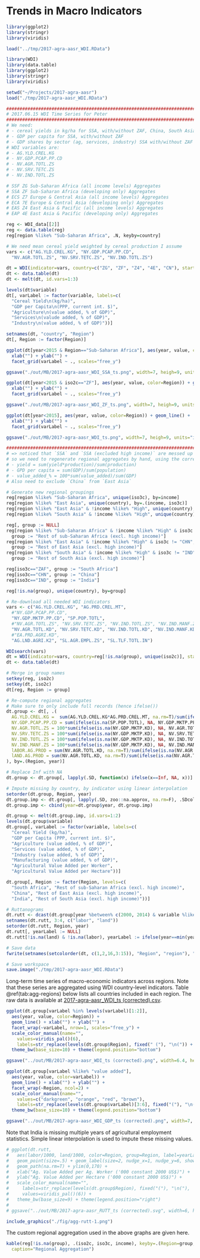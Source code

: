 # Trends in Macro Indicators

```r

library(ggplot2)
library(stringr)
library(viridis)

load("../tmp/2017-agra-aasr_WDI.RData")

```


```r

library(WDI)
library(data.table)
library(ggplot2)
library(stringr)
library(viridis)

setwd("~/Projects/2017-agra-aasr")
load("./tmp/2017-agra-aasr_WDI.RData")

#####################################################################################
# 2017.06.15 WDI Time Series for Peter
#####################################################################################
# We need:
# - cereal yields in kg/ha for SSA, with/without ZAF, China, South Asia (not China) for 2000-2015
# - GDP per capita for SSA, with/without ZAF
# - GDP shares by sector (ag, services, industry) SSA with/without ZAF
# WDI variables are:
# - AG.YLD.CREL.KG
# - NY.GDP.PCAP.PP.CD
# - NV.AGR.TOTL.ZS
# - NV.SRV.TETC.ZS
# - NV.IND.TOTL.ZS

# SSF ZG Sub-Saharan Africa (all income levels) Aggregates
# SSA ZF Sub-Saharan Africa (developing only) Aggregates
# ECS Z7 Europe & Central Asia (all income levels) Aggregates
# ECA 7E Europe & Central Asia (developing only) Aggregates
# EAS Z4 East Asia & Pacific (all income levels) Aggregates
# EAP 4E East Asia & Pacific (developing only) Aggregates

reg <- WDI_data[[2]]
reg <- data.table(reg)
reg[region %like% "Sub-Saharan Africa", .N, keyby=country]

# We need mean cereal yield weighted by cereal production I assume
vars <- c("AG.YLD.CREL.KG", "NY.GDP.PCAP.PP.CD",
  "NV.AGR.TOTL.ZS", "NV.SRV.TETC.ZS", "NV.IND.TOTL.ZS")

dt = WDI(indicator=vars, country=c("ZG", "ZF", "Z4", "4E", "CN"), start=1990, end=2015)
dt <- data.table(dt)
dt <- melt(dt, id.vars=1:3)

levels(dt$variable)
dt[, varLabel := factor(variable, labels=c(
  "Cereal Yield\n(kg/ha)",
  "GDP per Capita\n(PPP, current int. $)",
  "Agriculture\n(value added, % of GDP)",
  "Services\n(valude added, % of GDP)",
  "Industry\n(value added, % of GDP)"))]

setnames(dt, "country", "Region")
dt[, Region := factor(Region)]

ggplot(dt[year<2015 & Region=="Sub-Saharan Africa"], aes(year, value, color=Region)) + geom_line() +
  xlab("") + ylab("") +
  facet_grid(varLabel ~ ., scales="free_y")

ggsave("./out/MB/2017-agra-aasr_WDI_SSA_ts.png", width=7, heigh=9, units="in")

ggplot(dt[year<2015 & iso2c=="ZF"], aes(year, value, color=Region)) + geom_line() +
  xlab("") + ylab("") +
  facet_grid(varLabel ~ ., scales="free_y")

ggsave("./out/MB/2017-agra-aasr_WDI_ZF_ts.png", width=7, heigh=9, units="in")

ggplot(dt[year<2015], aes(year, value, color=Region)) + geom_line() +
  xlab("") + ylab("") +
  facet_grid(varLabel ~ ., scales="free_y")

ggsave("./out/MB/2017-agra-aasr_WDI_ts.png", width=7, heigh=9, units="in")

#####################################################################################
# => noticed that `SSA` and `SSA (excluded high income)` are messed up groupings
# so we need to regenerate regional aggregates by hand, using the correct formulas:
# - yield = sum(yield*production)/sum(production)
# - GPD per capita = sum(GDP)/sum(population)
# - value_added_% = 100*sum(value_added)/sum(GDP)
# Also need to exclude `China` from `East Asia`

# Generate new regional groupings
reg[region %like% "Sub-Saharan Africa", unique(iso3c), by=income]
reg[region %like% "East Asia", unique(country), by=.(income, iso3c)]
reg[region %like% "East Asia" & !income %like% "High", unique(country), by=income]
reg[region %like% "South Asia" & !income %like% "High", unique(country), by=.(income, iso3c)]

reg[, group := NULL]
reg[region %like% "Sub-Saharan Africa" & !income %like% "High" & iso3c != "ZAF",
  group := "Rest of sub-Saharan Africa (excl. high income)"]
reg[region %like% "East Asia" & !income %like% "High" & iso3c != "CHN",
  group := "Rest of East Asia (excl. high income)"]
reg[region %like% "South Asia" & !income %like% "High" & iso3c != "IND",
  group := "Rest of South Asia (excl. high income)"]

reg[iso3c=="ZAF", group := "South Africa"]
reg[iso3c=="CHN", group := "China"]
reg[iso3c=="IND", group := "India"]

reg[!is.na(group), unique(country), by=group]

# Re-download all needed WDI indicators
vars <- c("AG.YLD.CREL.KG", "AG.PRD.CREL.MT",
  #"NY.GDP.PCAP.PP.CD",
  "NY.GDP.MKTP.PP.CD", "SP.POP.TOTL",
  #"NV.AGR.TOTL.ZS", "NV.SRV.TETC.ZS", "NV.IND.TOTL.ZS", "NV.IND.MANF.ZS",
  "NV.AGR.TOTL.KD", "NV.SRV.TETC.KD", "NV.IND.TOTL.KD", "NV.IND.MANF.KD", "NY.GDP.MKTP.KD",
  #"EA.PRD.AGRI.KD",
  "AG.LND.AGRI.K2", "SL.AGR.EMPL.ZS", "SL.TLF.TOTL.IN")

WDIsearch(vars)
dt = WDI(indicator=vars, country=reg[!is.na(group), unique(iso2c)], start=1990, end=2015)
dt <- data.table(dt)

# Merge in group names
setkey(reg, iso2c)
setkey(dt, iso2c)
dt[reg, Region := group]

# Re-compute regional aggregates
# Make sure to only include full records (hence ifelse())
dt.group <- dt[, .(
  AG.YLD.CREL.KG =  sum(AG.YLD.CREL.KG*AG.PRD.CREL.MT, na.rm=T)/sum(ifelse(is.na(AG.YLD.CREL.KG), NA, AG.PRD.CREL.MT), na.rm=T),
  NY.GDP.PCAP.PP.CD = sum(ifelse(is.na(SP.POP.TOTL), NA, NY.GDP.MKTP.PP.CD), na.rm=T)/sum(ifelse(is.na(NY.GDP.MKTP.PP.CD), NA, SP.POP.TOTL), na.rm=T),
  NV.AGR.TOTL.ZS = 100*sum(ifelse(is.na(NY.GDP.MKTP.KD), NA, NV.AGR.TOTL.KD), na.rm=T)/sum(ifelse(is.na(NV.AGR.TOTL.KD), NA, NY.GDP.MKTP.KD), na.rm=T),
  NV.SRV.TETC.ZS = 100*sum(ifelse(is.na(NY.GDP.MKTP.KD), NA, NV.SRV.TETC.KD), na.rm=T)/sum(ifelse(is.na(NV.SRV.TETC.KD), NA, NY.GDP.MKTP.KD), na.rm=T),
  NV.IND.TOTL.ZS = 100*sum(ifelse(is.na(NY.GDP.MKTP.KD), NA, NV.IND.TOTL.KD), na.rm=T)/sum(ifelse(is.na(NV.IND.TOTL.KD), NA, NY.GDP.MKTP.KD), na.rm=T),
  NV.IND.MANF.ZS = 100*sum(ifelse(is.na(NY.GDP.MKTP.KD), NA, NV.IND.MANF.KD), na.rm=T)/sum(ifelse(is.na(NV.IND.MANF.KD), NA, NY.GDP.MKTP.KD), na.rm=T),  
  lABOR.AG.PROD = sum(NV.AGR.TOTL.KD, na.rm=T)/sum(ifelse(is.na(NV.AGR.TOTL.KD), NA, (SL.AGR.EMPL.ZS/100)*SL.TLF.TOTL.IN), na.rm=T),
  lAND.AG.PROD = sum(NV.AGR.TOTL.KD, na.rm=T)/sum(ifelse(is.na(NV.AGR.TOTL.KD), NA, AG.LND.AGRI.K2), na.rm=T)
), by=.(Region, year)]

# Replace Inf with NA
dt.group <- dt.group[, lapply(.SD, function(x) ifelse(x==Inf, NA, x))]

# Impute missing by country, by indicator using linear interpolation
setorder(dt.group, Region, year)
dt.group.imp <- dt.group[, lapply(.SD, zoo::na.approx, na.rm=F), .SDcols=-c(1:2), by=Region]
dt.group.imp <- cbind(year=dt.group$year, dt.group.imp)

dt.group <- melt(dt.group.imp, id.vars=1:2)
levels(dt.group$variable)
dt.group[, varLabel := factor(variable, labels=c(
  "Cereal Yield (kg/ha)",
  "GDP per Capita (PPP, current int. $)",
  "Agriculture (value added, % of GDP)",
  "Services (value added, % of GDP)",
  "Industry (value added, % of GDP)",
  "Manufacturing (value added, % of GDP)",
  "Agricultural Value Added per Worker",
  "Agricultural Value Added per Hectare"))]

dt.group[, Region := factor(Region, levels=c(
  "South Africa", "Rest of sub-Saharan Africa (excl. high income)",
  "China", "Rest of East Asia (excl. high income)",
  "India", "Rest of South Asia (excl. high income)"))]

# Ruttanograms
dt.rutt <- dcast(dt.group[year %between% c(2000, 2014) & variable %like% ".AG.PROD"], Region+year~variable)
setnames(dt.rutt, 3:4, c("labor", "land"))
setorder(dt.rutt, Region, year)
dt.rutt[, yearLabel := NULL]
dt.rutt[!is.na(land) & !is.na(labor), yearLabel := ifelse(year==min(year) | year==max(year), year, NA), by=Region]

# Save data
fwrite(setnames(setcolorder(dt, c(1,2,16,3:15)), "Region", "region"), "./out/MB/2017-agra-aasr_WDI_ts (corrected).csv")

# Save workspace
save.image("./tmp/2017-agra-aasr_WDI.RData")

```

Long-term time series of macro-economic indicators across regions. Note that these series are aggregated using WDI country-level indicators. Table \@ref(tab:agg-regions) below lists all countries included in each region. The raw data is available at [2017-agra-aasr_WDI_ts (corrected).csv](https://github.com/mbacou/2017-agra-aasr/blob/master/out/MB/2017-agra-aasr_WDI_ts%20(corrected).csv).


```r

ggplot(dt.group[varLabel %in% levels(varLabel)[1:2]],
  aes(year, value, color=Region)) +
  geom_line() + xlab("") + ylab("") +
  facet_wrap(~varLabel, nrow=1, scales="free_y") +
  scale_color_manual(name="",
    values=viridis_pal()(6),
    labels=str_replace(levels(dt.group$Region), fixed(" ("), "\n(")) +
  theme_bw(base_size=10) + theme(legend.position="bottom")

ggsave("../out/MB/2017-agra-aasr_WDI_ts (corrected).png", width=6.4, heigh=6, units="in")

```

```r

ggplot(dt.group[varLabel %like% "value added"],
  aes(year, value, color=varLabel)) +
  geom_line() + xlab("") + ylab("") +
  facet_wrap(~Region, ncol=2) +
  scale_color_manual(name="",
    values=c("darkgreen", "orange", "red", "brown"),
    labels=str_replace(levels(dt.group$varLabel)[3:6], fixed("("), "\n(")) +
  theme_bw(base_size=10) + theme(legend.position="bottom")

ggsave("../out/MB/2017-agra-aasr_WDI_GDP_ts (corrected).png", width=7, heigh=3, units="in")

```

Note that India is missing multiple years of agricultural employment statistics. Simple linear interpolation is used to impute these missing values.

```r

# ggplot(dt.rutt,
#   aes(labor/1000, land/1000, color=Region, group=Region, label=yearLabel)) +
#   geom_point(size=.5) + geom_label(size=2, nudge_x=1, nudge_y=6, show.legend=F) +  
#   geom_path(na.rm=T) + ylim(0,170) +
#   xlab("Ag. Value Added per Ag. Worker ('000 constant 2000 US$)") + 
#   ylab("Ag. Value Added per Hectare ('000 constant 2000 US$)") +
#   scale_color_manual(name="", 
#     labels=str_replace(levels(dt.group$Region), fixed("("), "\n("),
#     values=viridis_pal()(6)) +
#   theme_bw(base_size=9) + theme(legend.position="right")
# 
# ggsave("../out/MB/2017-agra-aasr_RUTT_ts (corrected).svg", width=6, heigh=4, units="in")

include_graphics("./fig/agg-rutt-1.png")

```

The custom regional aggregation used in the above graphs are given here.

```r

kable(reg[!is.na(group), .(iso2c, iso3c, income), keyby=.(Region=group, country)],
  caption="Regional Aggregation")

```
